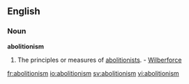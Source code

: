 ==English==

===Noun===
'''abolitionism'''

#The principles or measures of [[abolitionists]]. - [[Wilberforce]]

[[fr:abolitionism]]
[[io:abolitionism]]
[[sv:abolitionism]]
[[vi:abolitionism]]